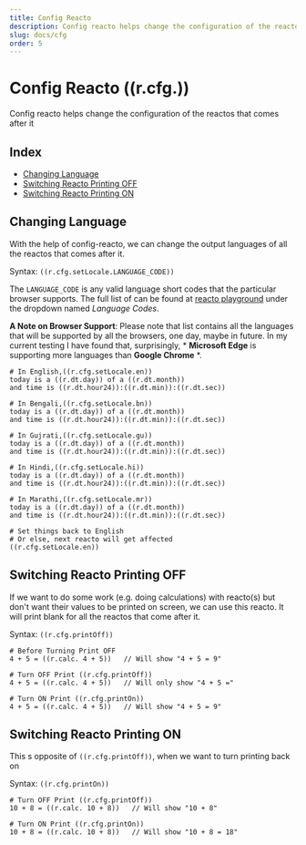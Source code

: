 ```yaml
---
title: Config Reacto
description: Config reacto helps change the configuration of the reactos that comes after it
slug: docs/cfg
order: 5
---
```


# Config Reacto ((r.cfg.))

Config reacto helps change the configuration of the reactos that comes after it


## Index
- [Changing Language](#h2-changing-language)
- [Switching Reacto Printing OFF](#h2-switching-reacto-printing-off)
- [Switching Reacto Printing ON](#h2-switching-reacto-printing-on)



<H2> Changing Language </H2>

With the help of config-reacto, we can change the output languages of all the reactos that comes after it.

Syntax: `((r.cfg.setLocale.LANGUAGE_CODE))`

The `LANGUAGE_CODE` is any valid language short codes that the particular browser supports. The full list of can be found at [reacto playground](/playground) under the dropdown named *Language Codes*.

**A Note on Browser Support**: Please note that list contains all the languages that will be supported by all the browsers, one day, maybe in future. In my current testing I have found that, surprisingly, * **Microsoft Edge** is supporting more languages than **Google Chrome** *.

<RTOCodeBlock>

```
# In English,((r.cfg.setLocale.en)) 
today is a ((r.dt.day)) of a ((r.dt.month))
and time is ((r.dt.hour24)):((r.dt.min)):((r.dt.sec))

# In Bengali,((r.cfg.setLocale.bn)) 
today is a ((r.dt.day)) of a ((r.dt.month))
and time is ((r.dt.hour24)):((r.dt.min)):((r.dt.sec))

# In Gujrati,((r.cfg.setLocale.gu))
today is a ((r.dt.day)) of a ((r.dt.month))
and time is ((r.dt.hour24)):((r.dt.min)):((r.dt.sec))

# In Hindi,((r.cfg.setLocale.hi)) 
today is a ((r.dt.day)) of a ((r.dt.month))
and time is ((r.dt.hour24)):((r.dt.min)):((r.dt.sec))

# In Marathi,((r.cfg.setLocale.mr))
today is a ((r.dt.day)) of a ((r.dt.month))
and time is ((r.dt.hour24)):((r.dt.min)):((r.dt.sec))

# Set things back to English
# Or else, next reacto will get affected
((r.cfg.setLocale.en)) 
```

</RTOCodeBlock>




<H2> Switching Reacto Printing OFF </H2>

If we want to do some work (e.g. doing calculations) with reacto(s) but don't want their values to be printed on screen, we can use this reacto. It will print blank for all the reactos that come after it.

Syntax: `((r.cfg.printOff))`

<RTOCodeBlock>

```
# Before Turning Print OFF
4 + 5 = ((r.calc. 4 + 5))   // Will show "4 + 5 = 9"

# Turn OFF Print ((r.cfg.printOff))
4 + 5 = ((r.calc. 4 + 5))   // Will only show "4 + 5 ="

# Turn ON Print ((r.cfg.printOn))
4 + 5 = ((r.calc. 4 + 5))   // Will show "4 + 5 = 9"
```

</RTOCodeBlock>


<H2> Switching Reacto Printing ON </H2>

This s opposite of `((r.cfg.printOff))`, when we want to turn printing back on

Syntax: `((r.cfg.printOn))`

<RTOCodeBlock>

```
# Turn OFF Print ((r.cfg.printOff))
10 + 8 = ((r.calc. 10 + 8))   // Will show "10 + 8"

# Turn ON Print ((r.cfg.printOn))
10 + 8 = ((r.calc. 10 + 8))   // Will show "10 + 8 = 18"
```

</RTOCodeBlock>